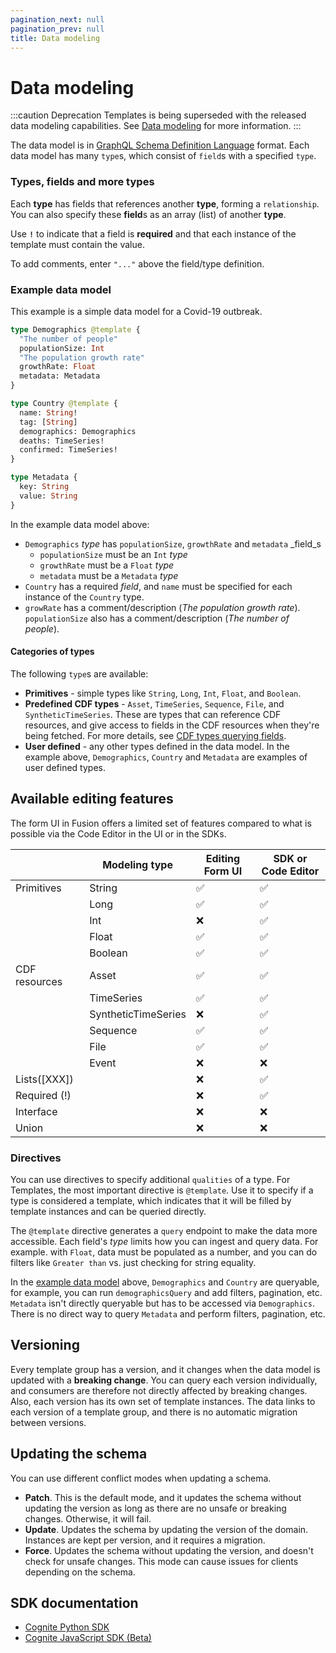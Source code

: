 ```yaml
---
pagination_next: null
pagination_prev: null
title: Data modeling
---
```


# Data modeling


:::caution Deprecation
Templates is being superseded with the released data modeling capabilities. See [Data modeling](https://docs.cognite.com/cdf/data_modeling/) for more information.
:::

The data model is in [GraphQL Schema Definition Language](https://graphql.org/learn/schema) format. Each data model has many `type`s, which consist of `field`s with a specified `type`.

### Types, fields and more types

Each **type** has fields that references another **type**, forming a `relationship`. You can also specify these **field**s as an array (list) of another **type**.

<!-- vale off -->

Use **`!`** to indicate that a field is **required** and that each instance of the template must contain the value.

To add comments, enter `"..."` above the field/type definition.

### Example data model

This example is a simple data model for a Covid-19 outbreak.

```graphql
type Demographics @template {
  "The number of people"
  populationSize: Int
  "The population growth rate"
  growthRate: Float
  metadata: Metadata
}

type Country @template {
  name: String!
  tag: [String]
  demographics: Demographics
  deaths: TimeSeries!
  confirmed: TimeSeries!
}

type Metadata {
  key: String
  value: String
}
```

In the example data model above:

- `Demographics` _type_ has `populationSize`, `growthRate` and `metadata` _field_s
  - `populationSize` must be an `Int` _type_
  - `growthRate` must be a `Float` _type_
  - `metadata` must be a `Metadata` _type_
- `Country` has a required _field_, and `name` must be specified for each instance of the `Country` type.
- `growRate` has a comment/description (_The population growth rate_). `populationSize` also has a comment/description (_The number of people_).

<!-- vale on -->

#### Categories of types

The following `type`s are available:

- **Primitives** - simple types like `String`, `Long`, `Int`, `Float`, and `Boolean`.
- **Predefined CDF types** - `Asset`, `TimeSeries`, `Sequence`, `File`, and `SyntheticTimeSeries`. These are types that can reference CDF resources, and give access to fields in the CDF resources when they're being fetched. For more details, see [CDF types querying fields](/dev/concepts/resource_types/templates/data-query-spec).
- **User defined** - any other types defined in the data model. In the example above, `Demographics`, `Country` and `Metadata` are examples of user defined types.

## Available editing features

The form UI in Fusion offers a limited set of features compared to what is possible via the Code Editor in the UI or in the SDKs.

|               | Modeling type       | Editing Form UI | SDK or Code Editor |
| ------------- | ------------------- | --------------- | ------------------ |
| Primitives    | String              | ✅              | ✅                 |
|               | Long                | ✅              | ✅                 |
|               | Int                 | ❌              | ✅                 |
|               | Float               | ✅              | ✅                 |
|               | Boolean             | ✅              | ✅                 |
| CDF resources | Asset               | ✅              | ✅                 |
|               | TimeSeries          | ✅              | ✅                 |
|               | SyntheticTimeSeries | ❌              | ✅                 |
|               | Sequence            | ✅              | ✅                 |
|               | File                | ✅              | ✅                 |
|               | Event               | ❌              | ❌                 |
| Lists([XXX])  |                     | ❌              | ✅                 |
| Required (!)  |                     | ❌              | ✅                 |
| Interface     |                     | ❌              | ❌                 |
| Union         |                     | ❌              | ❌                 |

### Directives

<!-- vale off -->

You can use directives to specify additional `qualities` of a type. For Templates, the most important directive is `@template`. Use it to specify if a type is considered a template, which indicates that it will be filled by template instances and can be queried directly.

The `@template` directive generates a `query` endpoint to make the data more accessible. Each field's _type_ limits how you can ingest and query data. For example. with `Float`, data must be populated as a number, and you can do filters like `Greater than` vs. just checking for string equality.

In the [example data model](#example-data-model) above, `Demographics` and `Country` are queryable, for example, you can run `demographicsQuery` and add filters, pagination, etc. `Metadata` isn't directly queryable but has to be accessed via `Demographics`. There is no direct way to query `Metadata` and perform filters, pagination, etc.

## Versioning

Every template group has a version, and it changes when the data model is updated with a **breaking change**. You can query each version individually, and consumers are therefore not directly affected by breaking changes. Also, each version has its own set of template instances. The data links to each version of a template group, and there is no automatic migration between versions.

<!-- vale on -->

## Updating the schema

You can use different conflict modes when updating a schema.

- **Patch**. This is the default mode, and it updates the schema without updating the version as long as there are no unsafe or breaking changes. Otherwise, it will fail.
- **Update**. Updates the schema by updating the version of the domain. Instances are kept per version, and it requires a migration.
- **Force**. Updates the schema without updating the version, and doesn't check for unsafe changes. This mode can cause issues for clients depending on the schema.

## SDK documentation

- [Cognite Python SDK](https://cognite-sdk-python.readthedocs-hosted.com/en/latest/deprecated.html)
- [Cognite JavaScript SDK (Beta)](https://cognitedata.github.io/cognite-sdk-js/beta/classes/_stable_src_api_templates_templategroupversionsapi_.templategroupversionsapi.html)
